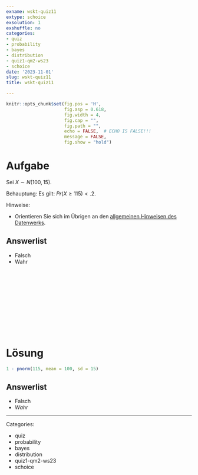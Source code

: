 ```yaml
---
exname: wskt-quiz11
extype: schoice
exsolution: 1
exshuffle: no
categories:
- quiz
- probability
- bayes
- distribution
- quiz1-qm2-ws23
- schoice
date: '2023-11-01'
slug: wskt-quiz11
title: wskt-quiz11

---
```





```r
knitr::opts_chunk$set(fig.pos = 'H',
                      fig.asp = 0.618,
                      fig.width = 4,
                      fig.cap = "", 
                      fig.path = "",
                      echo = FALSE,  # ECHO IS FALSE!!!
                      message = FALSE,
                      fig.show = "hold")
```






# Aufgabe


Sei $X \sim N(100, 15)$. 

Behauptung: Es gilt: $Pr(X \ge 115) < .2$.

Hinweise:

- Orientieren Sie sich im Übrigen an den [allgemeinen Hinweisen des Datenwerks](https://datenwerk.netlify.app/hinweise).


Answerlist
----------

* Falsch
* Wahr


</br>
</br>
</br>
</br>
</br>
</br>
</br>
</br>
</br>
</br>

# Lösung



```r
1 - pnorm(115, mean = 100, sd = 15)
```



Answerlist
----------


* Falsch
* *Wahr*








---

Categories: 

- quiz
- probability
- bayes
- distribution
- quiz1-qm2-ws23
- schoice

